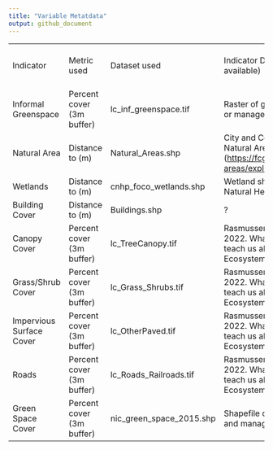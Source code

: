 ```yaml
---
title: "Variable Metatdata"
output: github_document
---
```


|                          |                           |                          |                                                                                                                                                     |                           |                                |
|--------------|-----------|----------|----------------------|----------|----------|
| Indicator                | Metric used               | Dataset used             | Indicator Description or Citation (access link if available)                                                                                        | Time frame / last updated | Spatial resolution (if raster) |
| Informal Greenspace      | Percent cover (3m buffer) | lc_inf_greenspace.tif    | Raster of greenspace that is not formally owned or managed                                                                                          | 2025                      | 100m                           |
| Natural Area             | Distance to (m)           | Natural_Areas.shp        | City and County owned and/or managed Natural Areas for the area around Fort Collins (<https://fcgov.hub.arcgis.com/datasets/natural-areas/explore>) | 2025                      |                                |
| Wetlands                 | Distance to (m)           | cnhp_foco_wetlands.shp   | Wetland shapefile provided by the Colorado Natural Heritage Program                                                                                 | ?                         |                                |
| Building Cover           | Distance to (m)           | Buildings.shp            | ?                                                                                                                                                   | ?                         |                                |
| Canopy Cover             | Percent cover (3m buffer) | lc_TreeCanopy.tif        | Rasmussen S, Tinkam W, and McHale MR. 2022. What can a medium sized semi-arid city teach us about human-made forests? Urban Ecosystems (2022).      | 2015                      | 1m                             |
| Grass/Shrub Cover        | Percent cover (3m buffer) | lc_Grass_Shrubs.tif      | Rasmussen S, Tinkam W, and McHale MR. 2022. What can a medium sized semi-arid city teach us about human-made forests? Urban Ecosystems (2022).      | 2015                      | 1m                             |
| Impervious Surface Cover | Percent cover (3m buffer) | lc_OtherPaved.tif        | Rasmussen S, Tinkam W, and McHale MR. 2022. What can a medium sized semi-arid city teach us about human-made forests? Urban Ecosystems (2022).      | 2015                      | 1m                             |
| Roads                    | Percent cover (3m buffer) | lc_Roads_Railroads.tif   | Rasmussen S, Tinkam W, and McHale MR. 2022. What can a medium sized semi-arid city teach us about human-made forests? Urban Ecosystems (2022).      | 2015                      | 1m                             |
| Green Space Cover        | Percent cover (3m buffer) | nic_green_space_2015.shp | Shapefile of green space properties designated and managed by the                                                                                   | 2015                      |                                |

